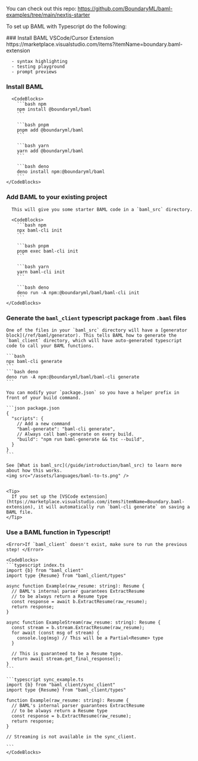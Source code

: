 <Note>You can check out this repo: https://github.com/BoundaryML/baml-examples/tree/main/nextjs-starter</Note>

To set up BAML with Typescript do the following:

<Steps>
  ### Install BAML VSCode/Cursor Extension
      https://marketplace.visualstudio.com/items?itemName=boundary.baml-extension

      - syntax highlighting
      - testing playground
      - prompt previews
  
  ### Install BAML
      <CodeBlocks>
        ```bash npm
        npm install @boundaryml/baml
        ```
        
        ```bash pnpm
        pnpm add @boundaryml/baml
        ```

        ```bash yarn
        yarn add @boundaryml/baml
        ```

        ```bash deno
        deno install npm:@boundaryml/baml
        ```
    </CodeBlocks>
  
  ### Add BAML to your existing project
      This will give you some starter BAML code in a `baml_src` directory.
      
      <CodeBlocks>
        ```bash npm
        npx baml-cli init
        ```
        
        ```bash pnpm
        pnpm exec baml-cli init
        ```

        ```bash yarn
        yarn baml-cli init
        ```

        ```bash deno
        deno run -A npm:@boundaryml/baml/baml-cli init
        ```
    </CodeBlocks>
  
  ### Generate the `baml_client` typescript package from `.baml` files

    One of the files in your `baml_src` directory will have a [generator block](/ref/baml/generator). This tells BAML how to generate the `baml_client` directory, which will have auto-generated typescript code to call your BAML functions.

    ```bash
    npx baml-cli generate
    ```
    ```bash deno
    deno run -A npm:@boundaryml/baml/baml-cli generate
    ```

    You can modify your `package.json` so you have a helper prefix in front of your build command.

    ```json package.json
    {
      "scripts": {
        // Add a new command
        "baml-generate": "baml-cli generate",
        // Always call baml-generate on every build.
        "build": "npm run baml-generate && tsc --build",
      }
    }
    ```
    
    See [What is baml_src](/guide/introduction/baml_src) to learn more about how this works.
    <img src="/assets/languages/baml-to-ts.png" />

   
    <Tip>
      If you set up the [VSCode extension](https://marketplace.visualstudio.com/items?itemName=Boundary.baml-extension), it will automatically run `baml-cli generate` on saving a BAML file.
    </Tip>
  
  ### Use a BAML function in Typescript!
    <Error>If `baml_client` doesn't exist, make sure to run the previous step! </Error>

    <CodeBlocks>
    ```typescript index.ts
    import {b} from "baml_client"
    import type {Resume} from "baml_client/types"

    async function Example(raw_resume: string): Resume {
      // BAML's internal parser guarantees ExtractResume
      // to be always return a Resume type
      const response = await b.ExtractResume(raw_resume);
      return response;
    }

    async function ExampleStream(raw_resume: string): Resume {
      const stream = b.stream.ExtractResume(raw_resume);
      for await (const msg of stream) {
        console.log(msg) // This will be a Partial<Resume> type
      }

      // This is guaranteed to be a Resume type.
      return await stream.get_final_response();
    }
    ```

    ```typescript sync_example.ts
    import {b} from "baml_client/sync_client"
    import type {Resume} from "baml_client/types"

    function Example(raw_resume: string): Resume {
      // BAML's internal parser guarantees ExtractResume
      // to be always return a Resume type
      const response = b.ExtractResume(raw_resume);
      return response;
    }

    // Streaming is not available in the sync_client.

    ```
    </CodeBlocks>
</Steps>
